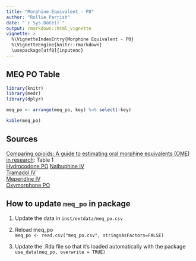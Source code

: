 ```yaml
---
title: "Morphine Equivalent - PO"
author: "Rollie Parrish"
date: "`r Sys.Date()`"
output: rmarkdown::html_vignette
vignette: >
  %\VignetteIndexEntry{Morphine Equivalent - PO}
  %\VignetteEngine{knitr::rmarkdown}
  \usepackage[utf8]{inputenc}
---
```


## MEQ PO Table

```r
library(knitr)
library(medr)
library(dplyr)

meq_po <- arrange(meq_po, key) %>% select(-key)

kable(meq_po)


```

## Sources

[Comparing opioids:
A guide to estimating oral morphine equivalents (OME) in
research](https://ndarc.med.unsw.edu.au/sites/default/files/ndarc/resources/TR.329.pdf): Table 1  
[Hydrocodone PO](https://www.med.unc.edu/aging/fellowship/current/curriculum/palliative-care/UNC%20Equianalgesic%20Card%20-Dec2009.pdf)
[Nalbuphine IV](https://www.med.unc.edu/aging/fellowship/current/curriculum/palliative-care/UNC%20Equianalgesic%20Card%20-Dec2009.pdf)  
[Tramadol IV](http://link.springer.com/article/10.2165%2F00003088-200443130-00004)  
[Meperidine IV](https://www.med.unc.edu/aging/fellowship/current/curriculum/palliative-care/UNC%20Equianalgesic%20Card%20-Dec2009.pdf)  
[Oxymorphone PO](http://www.opana.com/prescriber/dosing/opioid-conversions.aspx)


## How to update `meq_po` in package

1. Update the data in `inst/extdata/meq_po.csv`
1. Reload meq_po  
    `meq_po <- read.csv("meq_po.csv", stringsAsFactors=FALSE)`  
    
1. Update the .Rda file so that it's loaded automatically with the package 
    `use_data(meq_po, overwrite = TRUE)`


